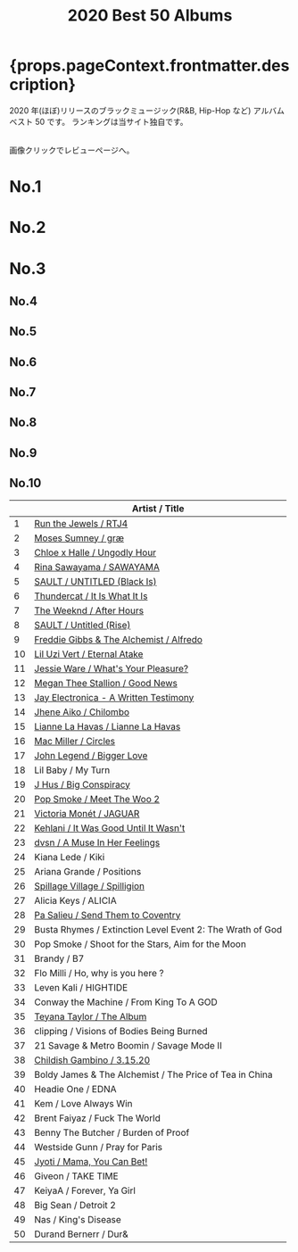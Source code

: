 ﻿---
title: 2020 Best 50 Albums
tabs: ["2020", "2019", "2018", "2017", "2016"]
description: 2020 Black Music Best 50 Albums by planet.ky
keywords: "2020, album best 50, CD best 50, black music, Hip-Hop, Rap, Soul, R&B"
---


<h1> {props.pageContext.frontmatter.description} </h1>

<PageDescription>

2020 年(ほぼ)リリースのブラックミュージック(R&B, Hip-Hop など) アルバム ベスト 50 です。
ランキングは当サイト独自です。

<br />
画像クリックでレビューページへ。

</PageDescription>

<Row>
  <Column colMd={2} colLg={3} noGutterMdLeft>
    <h1>No.1</h1>
    <Review1 />
  </Column>
  <Column colMd={2} colLg={3} noGutterMdLeft>
    <h1>No.2</h1>
    <Review2 />
  </Column>
  <Column colMd={2} colLg={3} noGutterMdLeft>
    <h1>No.3</h1>
    <Review3 />
  </Column>
</Row>

<Row>
  <Column colMd={2} colLg={3} noGutterMdLeft>
    <h2>No.4</h2>
    <Review4 />
  </Column>
  <Column colMd={2} colLg={3} noGutterMdLeft>
    <h2>No.5</h2>
    <Review5 />
  </Column>
  <Column colMd={2} colLg={3} noGutterMdLeft>
    <h2>No.6</h2>
    <Review6 />
  </Column>
</Row>

<Row>
  <Column colMd={2} colLg={2} noGutterMdLeft>
    <h2>No.7</h2>
    <Review7 />
  </Column>
  <Column colMd={2} colLg={2} noGutterMdLeft>
    <h2>No.8</h2>
    <Review8 />
  </Column>
  <Column colMd={2} colLg={2} noGutterMdLeft>
    <h2>No.9</h2>
    <Review9 />
  </Column>
  <Column colMd={2} colLg={2} noGutterMdLeft>
    <h2>No.10</h2>
    <Review10 />
  </Column>
</Row>

|     | Artist / Title                                                        |
| --- | --------------------------------------------------------------------- |
| 1   | [Run the Jewels / RTJ4](/review/runthejewels4L/)                      |
| 2   | [Moses Sumney / græ](/review/mosessumney2L/)                          |
| 3   | [Chloe x Halle / Ungodly Hour](/review/chloexhalle1L/)                |
| 4   | [Rina Sawayama / SAWAYAMA](/review/rinasawayama1L/)                   |
| 5   | [SAULT / UNTITLED (Black Is)](/review/sault2L/)                       |
| 6   | [Thundercat / It Is What It Is](/review/thundercat2L/)                |
| 7   | [The Weeknd / After Hours](/review/weeknd6L/)                         |
| 8   | [SAULT / Untitled (Rise)](/review/sault1L/)                           |
| 9   | [Freddie Gibbs & The Alchemist / Alfredo](/review/fgibbsalchemist1L/) |
| 10  | [Lil Uzi Vert / Eternal Atake](/review/liluzivert2L/)                 |
| 11  | [Jessie Ware / What's Your Pleasure?](/review/jessieware4L/)          |
| 12  | [Megan Thee Stallion / Good News](/review/megantheestallion1L/)       |
| 13  | [Jay Electronica - A Written Testimony](/review/jayelectronica1L/)    |
| 14  | [Jhene Aiko / Chilombo](/review/jheneaiko1L/)                         |
| 15  | [Lianne La Havas / Lianne La Havas](/review/liannelahavas1L/)         |
| 16  | [Mac Miller / Circles](/review/macmiller3L/)                          |
| 17  | [John Legend / Bigger Love](/review/johnlegend6L)                     |
| 18  | Lil Baby / My Turn                                                    |
| 19  | [J Hus / Big Conspiracy](/review/jhus2L/)                             |
| 20  | [Pop Smoke / Meet The Woo 2](/review/popsmoke1)                       |
| 21  | [Victoria Monét / JAGUAR](/review/victoriamonet1L/)                   |
| 22  | [Kehlani / It Was Good Until It Wasn't](/review/kehlani3L/)           |
| 23  | [dvsn / A Muse In Her Feelings](/review/dvsn1L)                       |
| 24  | Kiana Lede / Kiki                                                     |
| 25  | Ariana Grande / Positions                                             |
| 26  | [Spillage Village / Spilligion](/review/spillagevillage1L)            |
| 27  | Alicia Keys / ALICIA                                                  |
| 28  | [Pa Salieu / Send Them to Coventry](/review/pasalieu1L)               |
| 29  | Busta Rhymes / Extinction Level Event 2: The Wrath of God             |
| 30  | Pop Smoke / Shoot for the Stars, Aim for the Moon                     |
| 31  | Brandy / B7                                                           |
| 32  | Flo Milli / Ho, why is you here ?                                     |
| 33  | Leven Kali / HIGHTIDE                                                 |
| 34  | Conway the Machine / From King To A GOD                               |
| 35  | [Teyana Taylor / The Album](/review/teyanataylor3L/)                  |
| 36  | clipping / Visions of Bodies Being Burned                             |
| 37  | 21 Savage & Metro Boomin / Savage Mode II                             |
| 38  | [Childish Gambino / 3.15.20](/review/childishgambino2L/)              |
| 39  | Boldy James & The Alchemist / The Price of Tea in China               |
| 40  | Headie One / EDNA                                                     |
| 41  | Kem / Love Always Win                                                 |
| 42  | Brent Faiyaz / Fuck The World                                         |
| 43  | Benny The Butcher / Burden of Proof                                   |
| 44  | Westside Gunn / Pray for Paris                                        |
| 45  | [Jyoti / Mama, You Can Bet!](/review/georgiaannemuldrow2L/)           |
| 46  | Giveon / TAKE TIME                                                    |
| 47  | KeiyaA / Forever, Ya Girl                                             |
| 48  | Big Sean / Detroit 2                                                  |
| 49  | Nas / King's Disease                                                  |
| 50  | Durand Bernerr / Dur&                                                 |
